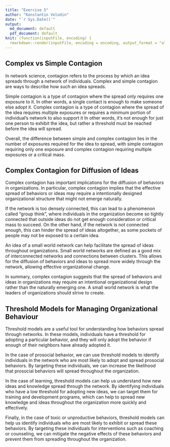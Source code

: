 ```yaml
---
title: "Exercise 5"
author: "Konstantin Volodin"
date: "`r Sys.Date()`"
output: 
  md_document: default
  pdf_document: default
knit: (function(inputFile, encoding) {
  rmarkdown::render(inputFile, encoding = encoding, output_format = "all") })
---
```



## Complex vs Simple Contagion

In network science, contagion refers to the process by which an idea spreads through a network of individuals. 
Complex and simple contagion are ways to describe how such an idea spreads.

Simple contagion is a type of contagion where the spread only requires one exposure to it. In other words, a single contact is enough to make someone else adopt it. Complex contagion is a type of contagion where the spread of the idea requires multiple exposures or requires a minimum portion of individual's network to also support it In other words, it's not enough for just one person to exhibit the idea, but rather a threshold must be reached before the idea will spread. 

Overall, the difference between simple and complex contagion lies in the number of exposures required for the idea to spread, with simple contagion requiring only one exposure and complex contagion requiring multiple exposures or a critical mass.

## Complex Contagion for Diffusion of Ideas

Complex contagion has important implications for the diffusion of behaviors in organizations. In particular, complex contagion implies that the effective spread of behaviors or ideas may require a intentionally designed organizational structure that might not emerge naturally.

If the network is too densely connected, this can lead to a phenomenon called "group think", where individuals in the organization become so tightly connected that outside ideas do not get enough consideration or critical mass to succeed. On the other hand, if the network is not connected enough, this can hinder the spread of ideas altogether, as some pockets of people may not be exposed to a certain idea.

An idea of a small world network can help facilitate the spread of ideas throughout organizations. Small world networks are defined as a good mix of interconnected networks and connections between clusters. This allows for the diffusion of behaviors and ideas to spread more widely through the network, allowing effective organizational change. 

In summary, complex contagion suggests that the spread of behaviors and ideas in organizations may require an intentional organizational design rather than the naturally emerging one. A small world network is what the leaders of organizations should strive to create.

## Threshold Models for Managing Organizational Behaviour

Threshold models are a useful tool for understanding how behaviors spread through networks. In these models, individuals have a threshold for adopting a particular behavior, and they will only adopt the behavior if enough of their neighbors have already adopted it.

In the case of prosocial behavior, we can use threshold models to identify individuals in the network who are most likely to adopt and spread prosocial behaviors. By targeting these individuals, we can increase the likelihood that prosocial behaviors will spread throughout the organization.

In the case of learning, threshold models can help us understand how new ideas and knowledge spread through the network. By identifying individuals who have a low threshold for adopting new ideas, we can target them for training and development programs, which can help to spread new knowledge and ideas throughout the organization more quickly and effectively.

Finally, in the case of toxic or unproductive behaviors, threshold models can help us identify individuals who are most likely to exhibit or spread these behaviors. By targeting these individuals for interventions such as coaching or counseling, we can mitigate the negative effects of these behaviors and prevent them from spreading throughout the organization.

